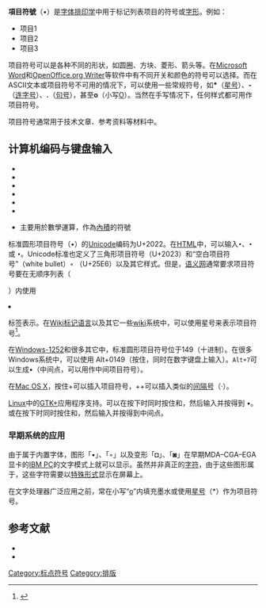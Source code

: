 {{標點符號|•}}
{{distinguish|间隔号}}
'''項目符號'''（•）是[[字体排印学|字体排印学]]中用于标记列表项目的符号或[[字形|字形]]。例如：

*项目1
*项目2
*项目3

项目符号可以是各种不同的形状，如圆圈、方块、菱形、箭头等。在[[Microsoft_Word|Microsoft Word]]和[[OpenOffice.org_Writer|OpenOffice.org Writer]]等软件中有不同开关和颜色的符号可以选择。而在ASCII文本或项目符号不可用的情况下，可以使用一些常规符号，如'''*'''（[[星号|星号]]）、'''-'''（[[连字号|连字号]]）、'''.'''（[[句号|句号]]），甚至'''o'''（小写[[O|O]]）。当然在手写情况下，任何样式都可用作项目符号。

项目符号通常用于技术文章、参考资料等材料中。

== 计算机编码与键盘输入 ==
* {{unichar|2022|bullet|html=}}
* {{unichar|2023|triangular bullet|html=}}
* {{unichar|25E6|white bullet|html=}}
* {{unichar|2043|hyphen bullet|html=}}
* {{unichar|204C|black leftwards bullet|html=}}
* {{unichar|204D|black rightwards bullet|html=}}
* {{unichar|2219|bullet operator|html=}} 主要用於數學運算，作為[[內積|內積]]的符號

标准圆形项目符号（•）的[[Unicode|Unicode]]编码为U+2022。在[[HTML|HTML]]中，可以输入<tt>&bull;</tt>、<tt>&#x2022;</tt>或 <tt>&#8226;</tt>。Unicode标准也定义了三角形项目符号{{unicode|‣}}（U+2023）和“空白项目符号”（white bullet）◦ （U+25E6）以及其它样式。但是，[[语义网|语义网]]通常要求项目符号要在无顺序列表（<tt><ul></tt>）内使用<tt><li></tt>标签表示。在[[Wiki标记语言|Wiki标记语言]]以及其它一些[[wiki|wiki]]系统中，可以使用星号来表示项目符号<ref>{{Cite web |url=http://www.usemod.com/cgi-bin/mb.pl?WikiMarkupStandard#Known_Bullet_Characters |title=Usemod.com |access-date=2011-07-20 |archive-date=2018-10-02 |archive-url=https://web.archive.org/web/20181002180700/http://www.usemod.com/cgi-bin/mb.pl?WikiMarkupStandard#Known_Bullet_Characters |dead-url=no }}</ref>。

在[[Windows-1252|Windows-1252]]和很多其它{{tsl|en|Windows code page|}}中，标准圆形项目符号位于149（十进制）。在很多Windows系统中，可以使用{{tsl|en|Alt codes|Alt代码}} Alt+0149（按住{{Keypress|Alt}}，同时在数字键盘上输入{{Keypress|0}}{{Keypress|1}}{{Keypress|4}}{{Keypress|9}}）。<tt>Alt+7</tt>可以生成•（中间点，可以用作中间项目符号）。 

在[[Mac_OS_X|Mac OS X]]，按住{{Keypress|Option}}+{{Keypress|8}}可以插入项目符号，{{Keypress|Shift}}+{{Keypress|Option}}+{{Keypress|9}}可以插入类似的[[间隔号|间隔号]]（·）。

[[Linux|Linux]]中的[[GTK+|GTK+]]应用程序支持{{tsl|en|Unicode input|ISO 14755标准十六进制Unicode输入系统}}。可以在按下{{Keypress|U}}时同时按住{{Keypress|Control}}和{{Keypress|Shift}}，然后输入{{Keypress|2}}{{Keypress|0}}{{Keypress|2}}{{Keypress|2}}并按{{Keypress|Enter}}得到 •。或在按下{{Keypress|U}}时同时按住{{Keypress|Control}}和{{Keypress|Shift}}，然后输入{{Keypress|B}}{{Keypress|7}}并按{{Keypress|Enter}}得到中间点。

=== 早期系统的应用 ===
由于属于内置字体，图形「•」、「◦」以及变形「◘」、「◙」在早期MDA–CGA–EGA显卡的[[IBM_PC|IBM PC]]的文字模式上就可以显示。虽然并非真正的[[字符|字符]]，由于这些图形属于{{tsl|en|C0 control codes|C0控制码}}，这些字符需要以[[代碼頁437|特殊形式]]显示在屏幕上。

在文字处理器广泛应用之前，常在小写“[[o|o]]”内填充墨水或使用[[星号|星号]]（*）作为项目符号。

== 参考文献 ==
<references/>
* {{cite book|last=Clair|first=Kate|title=A Typographic Workbook: A Primer to History, Techniques, and Artistry|url=http://books.google.com/books?id=1WFUAAAAMAAJ|publisher=Wiley, 1999|date=2007-12-20|isbn=0471292370|id=ISBN 9780471292371|accessdate=2008-11-12|archive-date=2016-12-22|archive-url=https://web.archive.org/web/20161222043025/https://books.google.com/books?id=1WFUAAAAMAAJ|dead-url=no}}
* {{cite web|url=http://www.markboulton.co.uk/journal/comments/five-simple-steps-to-better-typography-part-2|title=Five simple steps to better typography - Part 2: Hanging punctuation|last=Boulton|first=Mark|date=2005-04-18|work=Journal|publisher=Mark Boulton, typography designer|accessdate=2011-03-13|archive-url=https://web.archive.org/web/20101228034142/http://www.markboulton.co.uk/journal/comments/five-simple-steps-to-better-typography-part-2|archive-date=2010-12-28|dead-url=yes}}

[[Category:标点符号|Category:标点符号]]
[[Category:排版|Category:排版]]